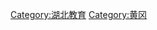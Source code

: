 {{Catnav|頁面分類|各種主題的頁面分類|依中国各省来作的分类|中国各省教育|湖北教育}}
{{Catnav|頁面分類|...|教育|各國教育|中国教育|中国各省教育|湖北教育}}


[[Category:湖北教育|Category:湖北教育]]
[[Category:黄冈|Category:黄冈]]